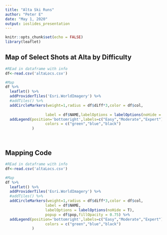 ```yaml
---
title: "Alta Ski Runs"
author: "Peter E"
date: "May 1, 2020"
output: ioslides_presentation
---
```


```r
knitr::opts_chunk$set(echo = FALSE)
library(leaflet)
```

## Map of Select Shots at Alta by Difficulty
```r
#REad in dataframe with info
df<-read.csv('altaLocs.csv')

#Map
df %>% 
  leaflet() %>% 
  addProviderTiles('Esri.WorldImagery') %>% 
  #addTiles() %>% 
  addCircleMarkers(weight=1,radius = df$diff*3,color = df$col,
                   
                  label = df$NAME,labelOptions = labelOptions(noHide = T), popup = df$pop,fillOpacity = 0.75) %>% 
  addLegend(position='bottomright',labels=c("Easy","Moderate","Expert"),
                  colors = c("green","blue","black")
            )




```

## Mapping Code
```r
#REad in dataframe with info
df<-read.csv('altaLocs.csv')

#Map
df %>% 
  leaflet() %>% 
  addProviderTiles('Esri.WorldImagery') %>% 
  #addTiles() %>% 
  addCircleMarkers(weight=1,radius = df$diff*3,color = df$col,
                  label = df$NAME,
                  labelOptions = labelOptions(noHide = T), 
                  popup = df$pop,fillOpacity = 0.75) %>% 
  addLegend(position='bottomright',labels=c("Easy","Moderate","Expert"),
                  colors = c("green","blue","black")
            )



```

